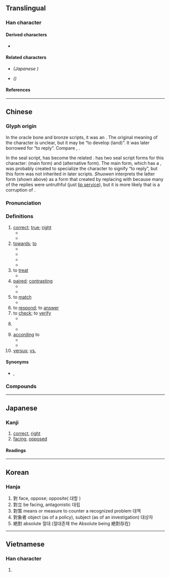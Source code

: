 {{also|对|対}}
{{character info/new}}
==Translingual==
{{stroke order|type=animate}}
{{Han simplified forms|對|対|对}}

===Han character===
{{Han char|rn=41|rad=寸|as=11|sn=14|four=34100|canj=TGDI|ids=⿰⿱业𦍌寸}}

====Derived characters====
* {{l|mul|[[𠏮]], [[嚉]], [[㠚]], [[㦠]], [[𢷮]], [[濧]], [[㬣]], [[襨]], [[譵]], [[轛]], [[鑆]], [[薱]], [[䨴]], [[懟]], [[𨮝]]}}

====Related characters====
* {{l|mul|[[対]]}} ''(Japanese {{w|shinjitai}})''
* {{l|mul|[[对]]}} ''({{w|Simplified Chinese}})''

====References====
{{Han ref|kx=0296.070|dkj=07457|hdz=10511.090|uh=5C0D}}

----

==Chinese==
{{zh-forms|s=对}}

===Glyph origin===
{{Han etym}}
In the oracle bone and bronze scripts, it was an {{Han compound|丵|土|又|ls=ic|nocap=1|t1=tool for digging|t2=earth|t3=hand}}. The original meaning of the character is unclear, but it may be “to develop (land)”. It was later borrowed for “to reply”. Compare {{zh-l|*封}}, {{zh-l|*邦}}.

In the seal script, {{zh-l|*又}} has become the related {{zh-l|*寸}}. ''{{w|Shuowen}}'' has two seal script forms for this character: {{zh-l|*𡭊}} (main form) and {{zh-l|*對}} (alternative form). The main form, which has a {{zh-l|*口|mouth}}, was probably created to specialize the character to signify “to reply”, but this form was not inherited in later scripts. ''Shuowen'' interprets the latter form (shown above) as a form that {{w|Emperor Wen of Han}} created by replacing {{zh-l|*口}} with {{zh-l|*士|soldier; warrior}} because many of the replies were untruthful (just [[lip service]]), but it is more likely that {{zh-l|*士}} is a corruption of {{zh-l|*土}}.

===Pronunciation===
{{zh-pron
|m=duì
|m-s=
|c=deoi3
|c-t=
|g=
|h=pfs=tui
|j=
|mb=do̿
|md=dó̤i
|mn=tùi/tw:ùi
|mn_note=ùi - towards (a place)
|mn-t=
|w=2te
|x=
|mc=y
|oc=y
|ma=
|cat=a,prep,v,cls
}}

===Definitions===
{{zh-hanzi}}

# [[correct]]; [[true]]; [[right]]
#* {{zh-x|你 說 對 了。|You're '''right'''.}}
#* {{zh-x|噉 就 對 啦。|That's '''right'''.|C}}
# [[towards]]; [[to]]
#* {{zh-x|對 身體 好|good '''for''' the body}}
#* {{zh-x|你 對 什麼 藥物 過敏 嗎？|Are you allergic '''to''' any medications?}}
#* {{zh-x|難忘 妳 對 我 那 種 體貼入微　時時刻{hak1}刻{hak1} 腦海 中 都 緊記|I can't forget that attention you '''gave''' me; it's still stuck fast in my mind all the time|C-LIT|ref={{w2|zh|許冠傑}}, {{lang|zh|難忘你}}}}
#* {{zh-x|佢 對 噉 嘅 嘢 冇 咩 興趣 嘅。|He doesn't have interest '''in''' that sort of thing.|C}}
# to [[treat]]
#* {{zh-x|你 為什麼 對 他 那麼 好？|Why do you treat him so well?}}
# [[paired]]; [[contrasting]]
#* {{zh-x|對照|a comparison; to contrast}}
#* {{zh-x|中日 對譯|Chinese-Japanese bilingual text}}
# to [[match]]
#* {{zh-x|對 不上|does not match}}
# to [[respond]]; to [[answer]]
# to [[check]]; to [[verify]]
#* {{zh-x|對賬|to check bills}}
# {{zh-classifier|pairs of objects|t=[[pair]]}}
#* {{zh-x|兩 對 鞋|two '''pairs''' of shoes|C}}
# [[according]] to
#* {{zh-x|對 她 來說|according to her}}
#* {{zh-x|對 我 嚟講|according to me|C}}
# [[versus]]; [[vs.]]

{{attention|zh|probably needs a lot of expansion}}

====Synonyms====
* {{sense|correct}} {{zh-l|不錯}}, {{qualifier|Cantonese}} {{zh-l|唔錯}}
{{zh-dial|對}}

===Compounds===
{{zh-der|對不起|對唔住|一對|三對六面|三曹對案|三頭對案|不對|不對勁|不對盤|不對眼|不對碴兒|不對胃口|不對腔板|不對賬|不對頭|不搭對|不當不對|主題派對|作對|借對|假對|偶句對|出雙入對|切對|劈排定對|劈牌定對|劈牌放對|反對|反對黨|吟詩作對|唱對臺戲|問對|單句對|夜雨對床|大對|大對決|失對|奏對|婚對|對上|對不上號|對不住|對不是|對了檻兒|對仗|對付|對位|對保|對偶|對光|對光兒|對分|對列|對刺|對副|對勁|對勘|對半|對口|對口瘡|對口相聲|對口詞|對句|對合|對吵|對味|對命|對品調用|對唱|對嘴|對嘴子|對嘴對舌|對圓|對坐|對堵|對壘|對外貿易|對天發誓|對天祝告|對天長嘆|對奕|對子|對對|對對胡|對對角|對局|對岸|對峙|對席|對帳|對床夜語|對床風雨|對弈|對式|對待|對得起|對應|對手|對打|對扣|對抗|對抗賽|對折|對換|對支|對敵|對數|對方|對於|對景|對景傷情|對本|對枰|對棋|對歌|對比|對比色|對決|對泣|對流|對流層|對流雨|對消|對準|對焦|對照|對牌|對牛彈琴|對狀|對獎|對理|對生|對當|對症|對症下藥|對白|對看|對眼|對視|對稱|對空射擊|對空策|對立|對筆跡|對等|對等條約|對等貿易|對答|對答如流|對策|對簿|對簿公堂|對耦|對聯|對聯兒|對胃口|對脫|對膝|對臉|對臨|對臺戲|對茌兒|對號|對號入座|對號列車|對號快車|對號鎖|對蝦|對街|對襟|對襯|對親|對角線|對訴|對詞|對話|對調|對談|對講|對講機|對證|對象|對質|對賴|對路|對轉|對造|對過|對還|對邊|對酌|對酒當歌|對針|對錯|對門|對門而居|對開|對陣|對面|對頭|對頭親|對題|對食|對飲|屬對|廷對|引對|愧對|應對|應對不窮|應對如流|成對|成雙作對|成雙捉對|戶對門當|扇對|扇面對|打對|打對臺|找對頭|折對|抱柱對|抵對|抽黃對白|招對|捉對|掂對|接對|擠對|擲刀對泣|支對|放對|敵對|文不對題|新亭對泣|望衡對宇|本對|查對|校對|校對員|核對|條對|棋逢對手|楚囚對泣|楚囚相對|正對|死對頭|死無對證|比對|沒對|派對|流水對|無言以對|牛衣對泣|犯對|異類對|當句對|當門對戶|當面對質|登對|相對|相對多數|相對時間|相對溼度|相對無言|相對論|磨對|空對空|答對|絕對|絕對主義|絕對值|絕對多數|絕對數字|絕對時間|絕對溫度|絕對溼度|絕對論|絕對零度|絕對音樂|絕對高度|聯綿對|胡支對|臨軍對壘|臨軍對陣|臨風對月|葉面對稱|虛字對|言對|買進對沖|質對|賭對|蹉對|迴文對|連珠對|遙遙相對|適銷對路|配對|酬對|針對|針鋒相對|門對|門當戶對|門高莫對|陰陽對轉|隆中對|雙雙對對|面對|面對面|頭對|風雨對床|點對|對青山}}

{{zh-cat|Beginning|Elementary}}

----

==Japanese==
{{ja-kanji forms|対|對}}

===Kanji===
{{ja-kanji|grade=|rs=寸11|shin=対}}

# [[correct]], [[right]]
# [[facing]], [[opposed]]

====Readings====
{{ja-readings
|goon=たい
|kanon=たい
|toon=つい<つゐ
|kun=あいて-<あひて-, こた-える<こた-へる, そろ-い<そろ-ひ, つれあ-い<つれあ-ひ, なら-ぶ, む-かう<む-かふ
|nanori=つし
}}

----

==Korean==

===Hanja===
{{ko-hanja|hangeul=대|eumhun=대할 대|rv=dae|ehrv=daehal dae}}

# 對 face, oppose; opposite( 대할 )
# 對立 be facing, antagonistic 대립
# 對策 means or measure to counter a recognized problem 대책
# 對象者 object (as of a policy), subject (as of an investigation) 대상자
# 絶對 absolute 절대 (절대존재 the Absolute being 絶對存在)

----

==Vietnamese==

===Han character===
{{vi-hantu|[[đỗi]], [[dối]], [[đôi]], [[đối]], [[nhói]], [[tối]], [[tụi]]}}

# {{defn|lang=vi}}